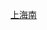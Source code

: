 <noinclude>{{BS-map
| title = 上海南站站线布置图
| map = </noinclude>
\\\\\\\\\\CONTg\CONTg\CONTg\\\\\\\\~~客技站、[[上海南动车运用所]]
\\\\\\\\\\ABZg2\ABZg3\STR\\\\\\\\
\\\\\\\\\CONTg\ABZg+1\ABZg+4\STR\\\\\\\\~~[[上海机务段]]上南车间
\\\\\\\\\STR\STR\ABZg2\ABZg3\\\\\\\\
\\\\\\\\\ABZg2\ABZg3\ABZg+1\ABZg+4\\\\\\\\
\\\\\\\\\ABZg+1\ABZg+4!~STRc2\ABZg3\STR\\\\\\\\
\\\\\\\\STRc2\STR3\ABZg+1\STR+c4\STR\\\\\\\\
\\\\\\\\STR+1\STRc4!~STRc2\ABZg3\STR\STR\\\\\\\\
\\\\\\\\ABZg2\ABZ1+3f\STR+c4\STR\STR\\\\\\\\
\\\\\\\\ABZg+1\ABZg+4\STR\STR\ABZg2\STRc3\\\\\\\
\\\\\\\STRc2\ABZg3\STR\STR\STR\STR+c1\STR+4\\\\\\\
\\\\\\STRc2\ABZ1+3f\STR+c4\STR\STR\STR+c2\ABZg3\STR\\\\\\\
\\\\\STRc2\STR3+1!~STRc2\STR3!~STRc4\STR\STR\STR\ABZg+1\STR+c4\STR\\\\\\\
\\\\STRc2\STR3+1!~STRc2\STR3+1!~STRc4\STRc4!~STRc2\STR3!~STRc2\ABZg3\ABZg2\ABZg3\STR\STR\\\\\\\
\\\STRc2\STR3+1!~STRc2\STR3+1!~STRc4\STRc4!~STRc2\STR3+1!~STRc2\STR3+1!~STRc4\STR+c4\ABZg+1\ABZg+4\STR\STR2\STRc3\\\\\\
\\STRc2\STR3+1!~STRc2\STR3+1!~STRc4\STRc4!~STRc2\STR3+1!~STRc2\STR3+1!~STRc4\STRc4!~STRc2\STR3!~STRc2\ABZg3\STR\ABZg2\STRc1!~STRc3\ABZ4+2f\STRc3\\\\\
\\STRc2\STR3+1!~STRc2\STR3+1!~STRc4\STRc4!~STRc2\STR3+1!~STRc2\STR3+1!~STRc4\STRc4!~STRc2\STR3+1!~STRc2\STR3+1!~STRc4\STR+c4\STR\STR+c1\STR+4\STR+c1\STR+4\\\\uCONTg\\uCONTg~~{{上海地铁线路名|3}}{{站|江杨北路}}方向
\\STR+1\STR+1!~STRc4\STRc4\STR+1\STR+1!~STRc4\STRc4\STR+1\STR+1!~STRc4\STRc4\STR\STR\STR\ENDEe\STR\STR\\CONTg\CONTg\uSTRf\\uSTRg~~[[上南支线]]{{站|新龙华}}方向
\BS!~num1l\STR\STR\BS\STR\STR\BS\STR\STR\BS\STR\STR\STR\BS\STR\STR\BS\STR\STR\uSTR!~BSl\BS\uSTR!~BSr
\BS\STR\STR\BS!~num2r!~num3l\STR\STR\BS\STR\STR\BS\STR\STR\STR\BS\STR\STR\BS\STR\ENDEe\uSTR!~BSl\BS\uSTR!~BSr
\BS\STR\STR\BS\STR\STR\BS!~num4r!~num5l\STR\STR\BS\STR\STR\STR\BS\STR\STR\BS\STR\\uABZg2\uSTRc3\uSTR
\BS\STR\STR\BS\STR\STR\BS\STR\STR\BS!~num6r!~num7l\STR\STR\STR\BS\STR\STR\BS\STR\\uSTR+c1\uSTR+4!~uSTRc2\uSTR3
\BS\STR\STR\BS\STR\STR\BS\STR\STR\BS\STR\STR\STR\BS!~num8r!~num9l\STR\STR\BS\STR\\uSTR\uABZg+1\uSTRc4~~{{上海地铁线路名|3}}折返线
\BS\STR\STR\BS\STR\STR\BS\STR\STR\BS\STR\STR\STR\BS\STR\STR!~num1l\BS!~num0r!~num1l\STR!~num1r\\uSTR+c2\uABZg3\~~[[金山线]]列车专用站台
\\STR\STR\\STR\STR\\STR\STR\ENDEa\STR\STR\STR\ENDEa\STR\STR\\STR\\uABZg+1\uSTR+c4\
\\STR2\STR+c3\\STR2\STR+c3\\STR2\STR+c3\STR2\STR+c3\STR\STR+c2\STR3!~STRc2\ABZ23\STR+c3\STRc2\STR3\\uSTR\uSTR\
\\STRc1\ABZ2+4g\STRc3\STRc1\ABZ2+4g\STRc3\STRc1\ABZ2+4g\STRc1!~STRc3\ABZg+4\STR\ABZg+1!~STRc2\STR3+1!~STRc4\STRc1!~STRc4\ABZg+4!~STRc2\STR3+1\STRc4\\uENDEe\uENDEe\
\\\STRc1\STR2+4\STRc3\STRc1\STR2+4\STRc3\STRc1\STR+4\STR\STR\ABZg+1\STRc4\\ABZg+1\STRc4\\\\\
\\\\STRc1\STR2+4\STRc3\STRc1\STR2+4\STRc3\STR\STR\STR\STR\\STRc2\STR3\\\\\\
\\\\STRc1\STR2+4\STRc3\STRc1\ABZ4+2f\STR+c3\STR\STR\STR\STRc2\STR3+1\STRc4\\\\\
\\\\\STRc1\STR2+4\STRc3\STR+c1\ABZg+4!~STRc2\ABZ23\STR+c3\STR\STR+1\STRc4\\\\\\
\\\\\\STRc1\STR2+4\STR+c3\ABZg+1\STRc1!~STRc4\ABZg+4!~STRc2\ABZg3!~STRc2\STR3\\\\\\\
\\\\\\\STRc1\ABZg+4\STR\STRc2\ABZ3+1g!~STRc2\ABZ3+1g!~STRc4\STRc4\\\\\\\
\\\\\\\STRc2\ABZg3\ABZg2\STR+1!~STRc3\STR+1!~STRc4\STRc4\\\\\\\\
\\\\\\\STR+1\ABZg2!~STRc4\ABZg3!~STRc1\ABZg+4!~STRc2\STR3\\\\\\\\\
\\\\\\\ENDEe\ABZg+1\ABZg+4\ABZg+1\STRc4\\\\\\\\\
\\\\\\\\STR\ABZg2\ABZg3\\\\\\\\\\
\\\\\\\\STR\ABZg+1\ABZg+4\\\\\\\\\\
\\\\\\\\STR+c2\ABZg3\ENDEe\\\\\\\\\\
\\\\\\\\ABZg+1\STR+c4\\\\\\\\\\\
\\\\\\\STRc2\ABZg3\STR\\\\\\\\\\\
\\\\\\\STR+1\STR+c4\STR\\\\\\\\\\\
\\\\\\\CONTf\STR\STR\\\\\\\\\\\~~{{上海地铁线路名|1}}[[上海地铁车辆段#使用中#梅陇车辆段|梅陇车辆段]]方向
\\\\\\\STRg\STRf\\\\\\\\\\~~[[上南线]][[春申站]]方向
\\\\\\\CONTf\CONTf\\\\\\\\\\~~[[金山铁路]][[金卫西站]]方向
<noinclude>}}

{{Rdt intro|[[上海南站]]}}

[[Category:上海市鐵路車站RDT|上海南]]

</noinclude>